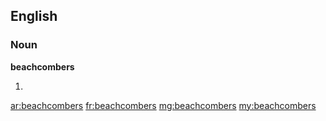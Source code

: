 ==English==

===Noun===
'''beachcombers'''

# {{plural of|[[beachcomber]]}}

[[ar:beachcombers]]
[[fr:beachcombers]]
[[mg:beachcombers]]
[[my:beachcombers]]